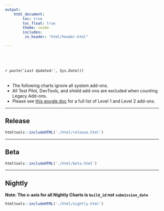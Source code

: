 ```yaml
---
output:
    html_document:
        toc: true
        toc_float: true
        theme: cosmo
        includes:
         in_header: "html/header.html"

---
```

<br>
<br>

######  `r paste('Last Updated:', Sys.Date())`

* The following charts ignore all system add-ons. 
* All Test Pilot, DevTools, and shield add-ons are excluded when counting Legacy Add-ons. 
* Please see [this google doc](https://docs.google.com/spreadsheets/d/1UgcnCEjAFx9cizPxbYUB5Ow_PbJzsLgGN1AlVZPPFb8/edit#gid=139068957) for a full list of Level 1 and Level 2 add-ons.


<hr>

## Release 

<div>

```r
htmltools::includeHTML('./html/release.html')
```

</div>

<hr>

## Beta

<div>

```r
htmltools::includeHTML('./html/beta.html')
```

</div>

<hr>

## Nightly

**Note: The x-axis for all Nightly Charts is `build_id` not `submission_date`**
<div>

```r
htmltools::includeHTML('./html/nightly.html')
```







